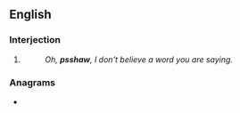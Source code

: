 ==English==

===Interjection===
{{en-interj}}

# {{alt form|pshaw|lang=en}}
#: ''Oh, '''psshaw''', I don't believe a word you are saying.''

===Anagrams===
* {{anagrams|en|a=ahpssw|pshaws}}